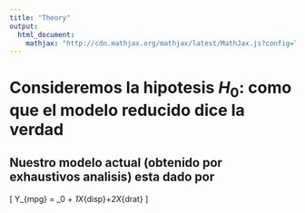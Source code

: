 ```yaml
---
title: "Theory"
output: 
  html_document:
    mathjax: "http://cdn.mathjax.org/mathjax/latest/MathJax.js?config=TeX-AMS-MML_HTMLorMML"
---
```



# Consideremos la hipotesis $H_0:$ como que el modelo reducido dice la verdad

## Nuestro modelo actual (obtenido por exhaustivos analisis) esta dado por 

\[
 Y_{mpg} =  \alpha_0 + \alpha_1X_{disp}+\alpha_2X_{drat}
\]
